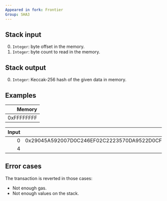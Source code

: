 ```yaml
---
Appeared in fork: Frontier
Group: SHA3
---
```


## Stack input

0. `Integer`: byte offset in the memory.
1. `Integer`: byte count to read in the memory.

## Stack output

0. `Integer`: Keccak-256 hash of the given data in memory.

## Examples

| Memory |
|-------:|
| 0xFFFFFFFF|

| Input | Output |
|------:|-------:|
| 0 | 0x29045A592007D0C246EF02C2223570DA9522D0CF0F73282C79A1BC8F0BB2C238 |
| 4 | |

## Error cases

The transaction is reverted in those cases:
- Not enough gas.
- Not enough values on the stack.


